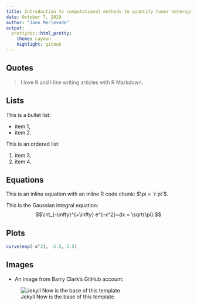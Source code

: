 ```yaml
---
title: Introduction to computational methods to quantify tumor heterogeneity
date: October 7, 2019
author: "Jane Merlevede"
output: 
  prettydoc::html_pretty:
    theme: cayman
    highlight: github
---
```


## Quotes

> I love R and I like writing articles with R Markdown.

## Lists

This is a bullet list:

- item 1,
- item 2.

This is an ordered list:

1. item 3,
2. item 4.

## Equations

This is an inline equation with an inline R code chunk: $\pi = `r pi`$.

This is the Gaussian integral equation: $$\int_{-\infty}^{+\infty} e^{-x^2}~dx = \sqrt{\pi}.$$

## Plots

```r
curve(exp(-x^2), -2.5, 2.5)
```

## Images

- An image from Barry Clark's GitHub account:

![Jekyll Now is the base of this template](https://raw.githubusercontent.com/barryclark/jekyll-now/master/images/jekyll-logo.png)